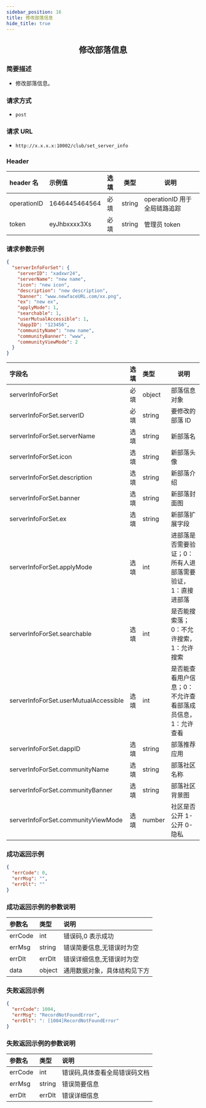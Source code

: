 ```yaml
---
sidebar_position: 16
title: 修改部落信息
hide_title: true
---
```


<center>

## 修改部落信息

</center>

### 简要描述

- 修改部落信息。

### 请求方式

- `post`

### 请求 URL

- `http://x.x.x.x:10002/club/set_server_info`

### Header

| header 名   | 示例值        | 选填 | 类型   | 说明                         |
| :---------- | :------------ | :--- | ------ | ---------------------------- |
| operationID | 1646445464564 | 必填 | string | operationID 用于全局链路追踪 |
| token       | eyJhbxxxx3Xs  | 必填 | string | 管理员 token                 |

### 请求参数示例

```json
{
  "serverInfoForSet": {
    "serverID": "xadxwr24",
    "serverName": "new name",
    "icon": "new icon",
    "description": "new description",
    "banner": "www.newfaceURL.com/xx.png",
    "ex": "new ex",
    "applyMode": 1,
    "searchable": 1,
    "userMutualAccessible": 1,
    "dappID": "123456",
    "communityName": "new name",
    "communityBanner": "www",
    "communityViewMode": 2
  }
}
```

| 字段名                                | 选填 | 类型   | 说明                                                       |
| :------------------------------------ | :--- | :----- | ---------------------------------------------------------- |
| serverInfoForSet                      | 必填 | object | 部落信息对象                                               |
| serverInfoForSet.serverID             | 必填 | string | 要修改的部落 ID                                            |
| serverInfoForSet.serverName           | 选填 | string | 新部落名                                                   |
| serverInfoForSet.icon                 | 选填 | string | 新部落头像                                                 |
| serverInfoForSet.description          | 选填 | string | 新部落介绍                                                 |
| serverInfoForSet.banner               | 选填 | string | 新部落封面图                                               |
| serverInfoForSet.ex                   | 选填 | string | 新部落扩展字段                                             |
| serverInfoForSet.applyMode            | 选填 | int    | 进部落是否需要验证；0：所有人进部落需要验证，1：直接进部落 |
| serverInfoForSet.searchable           | 选填 | int    | 是否能搜索落；0：不允许搜索，1：允许搜索                   |
| serverInfoForSet.userMutualAccessible | 选填 | int    | 是否能查看用户信息；0：不允许查看部落成员信息，1：允许查看 |
| serverInfoForSet.dappID               | 选填 | string | 部落推荐应用                                               |
| serverInfoForSet.communityName        | 选填 | string | 部落社区名称                                               |
| serverInfoForSet.communityBanner      | 选填 | string | 部落社区背景图                                             |
| serverInfoForSet.communityViewMode    | 选填 | number | 社区是否公开 1-公开 0-隐私                                 |

### 成功返回示例

```json
{
  "errCode": 0,
  "errMsg": "",
  "errDlt": ""
}
```

### 成功返回示例的参数说明

| 参数名  | 类型   | 说明                         |
| :------ | :----- | :--------------------------- |
| errCode | int    | 错误码,0 表示成功            |
| errMsg  | string | 错误简要信息,无错误时为空    |
| errDlt  | errDlt | 错误详细信息,无错误时为空    |
| data    | object | 通用数据对象，具体结构见下方 |

### 失败返回示例

```json
{
  "errCode": 1004,
  "errMsg": "RecordNotFoundError",
  "errDlt": ": [1004]RecordNotFoundError"
}
```

### 失败返回示例的参数说明

| 参数名  | 类型   | 说明                          |
| :------ | :----- | :---------------------------- |
| errCode | int    | 错误码,具体查看全局错误码文档 |
| errMsg  | string | 错误简要信息                  |
| errDlt  | errDlt | 错误详细信息                  |
